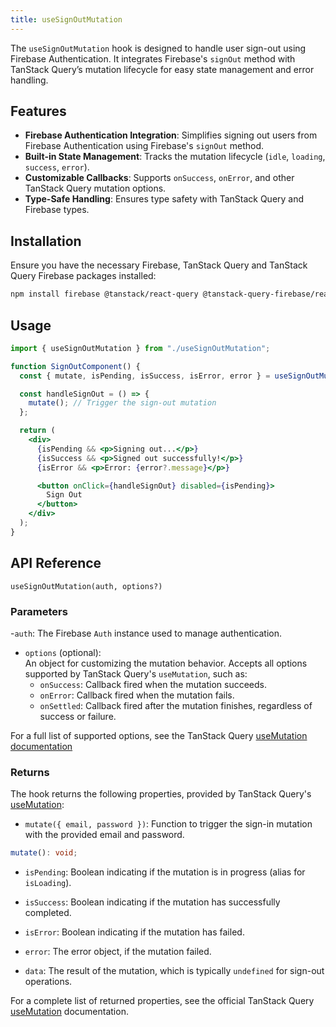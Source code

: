 ```yaml
---
title: useSignOutMutation
---
```


The `useSignOutMutation` hook is designed to handle user sign-out using Firebase Authentication. 
It integrates Firebase's `signOut` method with TanStack Query’s mutation lifecycle for easy state management and error handling.

## Features

- **Firebase Authentication Integration**: Simplifies signing out users from Firebase Authentication using Firebase's `signOut` method.
- **Built-in State Management**: Tracks the mutation lifecycle (`idle`, `loading`, `success`, `error`).
- **Customizable Callbacks**: Supports `onSuccess`, `onError`, and other TanStack Query mutation options.
- **Type-Safe Handling**: Ensures type safety with TanStack Query and Firebase types.

## Installation

Ensure you have the necessary Firebase, TanStack Query and TanStack Query Firebase packages installed:

```bash
npm install firebase @tanstack/react-query @tanstack-query-firebase/react
```

## Usage

```jsx
import { useSignOutMutation } from "./useSignOutMutation";

function SignOutComponent() {
  const { mutate, isPending, isSuccess, isError, error } = useSignOutMutation(auth);

  const handleSignOut = () => {
    mutate(); // Trigger the sign-out mutation
  };

  return (
    <div>
      {isPending && <p>Signing out...</p>}
      {isSuccess && <p>Signed out successfully!</p>}
      {isError && <p>Error: {error?.message}</p>}

      <button onClick={handleSignOut} disabled={isPending}>
        Sign Out
      </button>
    </div>
  );
}
```

## API Reference

`useSignOutMutation(auth, options?)`

### Parameters

-`auth`: The Firebase `Auth` instance used to manage authentication.
- `options` (optional):  
  An object for customizing the mutation behavior. Accepts all options supported by TanStack Query's `useMutation`, such as:
  - `onSuccess`: Callback fired when the mutation succeeds.
  - `onError`: Callback fired when the mutation fails.
  - `onSettled`: Callback fired after the mutation finishes, regardless of success or failure.

For a full list of supported options, see the TanStack Query [useMutation documentation](https://tanstack.com/query/latest/docs/react/reference/useMutation)

### Returns

The hook returns the following properties, provided by TanStack Query's [useMutation](https://tanstack.com/query/latest/docs/react/reference/useMutation):

- `mutate({ email, password })`: Function to trigger the sign-in mutation with the provided email and password.

```ts
mutate(): void;
```

- `isPending`:
  Boolean indicating if the mutation is in progress (alias for `isLoading`).

- `isSuccess`:
  Boolean indicating if the mutation has successfully completed.

- `isError`:
  Boolean indicating if the mutation has failed.

- `error`:
  The error object, if the mutation failed.

- `data`:
  The result of the mutation, which is typically `undefined` for sign-out operations.

For a complete list of returned properties, see the official TanStack Query [useMutation](https://tanstack.com/query/latest/docs/react/reference/useMutation) documentation.
